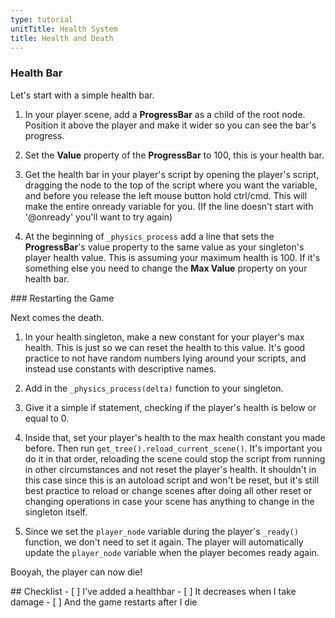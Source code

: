 ```yaml
---
type: tutorial
unitTitle: Health System
title: Health and Death
---
```



### Health Bar

Let's start with a simple health bar.
<Steps>
1. In your player scene, add a **ProgressBar** as a child of the root node. Position it above the player and make it wider so you can see the bar's progress.

2. Set the **Value** property of the **ProgressBar** to 100, this is your health bar.

3. Get the health bar in your player's script by opening the player's script, dragging the node to the top of the script where you want the variable, and before you release the left mouse button hold ctrl/cmd. This will make the entire onready variable for you. (If the line doesn't start with '@onready' you'll want to try again)

4. At the beginning of `_physics_process` add a line that sets the **ProgressBar**'s value property to the same value as your singleton's player health value. This is assuming your maximum health is 100. If it's something else you need to change the **Max Value** property on your health bar.
</Steps>
### Restarting the Game

Next comes the death.
<Steps>
1. In your health singleton, make a new constant for your player's max health. This is just so we can reset the health to this value. It's good practice to not have random numbers lying around your scripts, and instead use constants with descriptive names.

2. Add in the `_physics_process(delta)` function to your singleton.

3. Give it a simple if statement, checking if the player's health is below or equal to 0.

4. Inside that, set your player's health to the max health constant you made before. Then run `get_tree().reload_current_scene()`. It's important you do it in that order, reloading the scene could stop the script from running in other circumstances and not reset the player's health. It shouldn't in this case since this is an autoload script and won't be reset, but it's still best practice to reload or change scenes after doing all other reset or changing operations in case your scene has anything to change in the singleton itself.

5. Since we set the `player_node` variable during the player's `_ready()` function, we don't need to set it again. The player will automatically update the `player_node` variable when the player becomes ready again.

</Steps>

Booyah, the player can now die!



<Box>
## Checklist
<Checklist>
- [ ] I've added a healthbar
- [ ] It decreases when I take damage
- [ ] And the game restarts after I die
</Checklist>
</Box>
